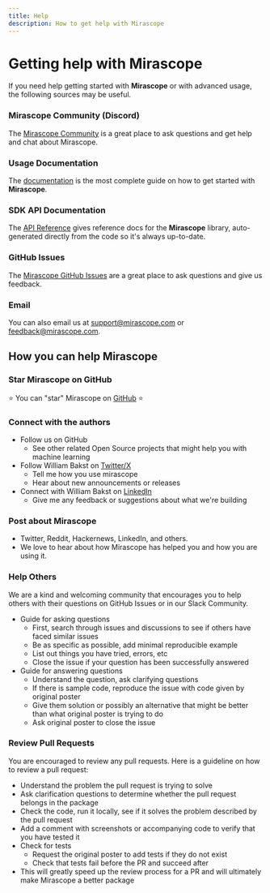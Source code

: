 ```yaml
---
title: Help
description: How to get help with Mirascope
---
```


# Getting help with Mirascope

If you need help getting started with **Mirascope** or with advanced usage, the following sources may be useful.

### Mirascope Community (Discord)

The [Mirascope Community](https://mirascope.com/discord-invite) is a great place to ask questions and get help and chat about Mirascope.

### Usage Documentation

The [documentation](/docs/mirascope) is the most complete guide on how to get started with **Mirascope**.

### SDK API Documentation

The [API Reference](/docs/mirascope/api) gives reference docs for the **Mirascope** library, auto-generated directly from the code so it's always up-to-date.

### GitHub Issues

The [Mirascope GitHub Issues](https://github.com/Mirascope/mirascope/issues) are a great place to ask questions and give us feedback.

### Email

You can also email us at [support@mirascope.com](mailto:support@mirascope.com) or [feedback@mirascope.com](mailto:feedback@mirascope.com).


## How you can help Mirascope

### Star Mirascope on GitHub

⭐️ You can "star" Mirascope on [GitHub](https://github.com/mirascope/mirascope) ⭐️

### Connect with the authors

-   Follow us on GitHub
    -   See other related Open Source projects that might help you with machine learning
-   Follow William Bakst on [Twitter/X](https://twitter.com/WilliamBakst)
    -   Tell me how you use mirascope
    -   Hear about new announcements or releases
-   Connect with William Bakst on [LinkedIn](https://www.linkedin.com/in/wbakst/)
    -   Give me any feedback or suggestions about what we're building

### Post about Mirascope

-   Twitter, Reddit, Hackernews, LinkedIn, and others.
-   We love to hear about how Mirascope has helped you and how you are using it.

### Help Others

We are a kind and welcoming community that encourages you to help others with their questions on GitHub Issues or in our Slack Community.

-   Guide for asking questions
    -   First, search through issues and discussions to see if others have faced similar issues
    -   Be as specific as possible, add minimal reproducible example
    -   List out things you have tried, errors, etc
    -   Close the issue if your question has been successfully answered
-   Guide for answering questions
    -   Understand the question, ask clarifying questions
    -   If there is sample code, reproduce the issue with code given by original poster
    -   Give them solution or possibly an alternative that might be better than what original poster is trying to do
    -   Ask original poster to close the issue

### Review Pull Requests

You are encouraged to review any pull requests. Here is a guideline on how to review a pull request:

-   Understand the problem the pull request is trying to solve
-   Ask clarification questions to determine whether the pull request belongs in the package
-   Check the code, run it locally, see if it solves the problem described by the pull request
-   Add a comment with screenshots or accompanying code to verify that you have tested it
-   Check for tests
    -   Request the original poster to add tests if they do not exist
    -   Check that tests fail before the PR and succeed after
-   This will greatly speed up the review process for a PR and will ultimately make Mirascope a better package